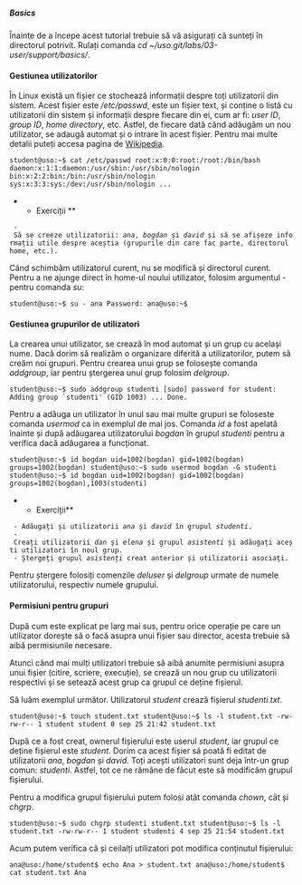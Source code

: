 ===== Basics =====

Înainte de a începe acest tutorial trebuie să vă asigurați că sunteți în directorul potrivit.
Rulați comanda ''cd ~/uso.git/labs/03-user/support/basics/''. 

==== Gestiunea utilizatorilor ====

În Linux există un fișier ce stochează informații despre toți utilizatorii din sistem.
Acest fișier este ''/etc/passwd'', este un fișier text, și conține o listă cu utilizatorii din sistem și informații despre fiecare din ei, cum ar fi: ''user ID'', ''group ID'', ''home directory'', etc. Astfel, de fiecare dată când adăugăm un nou utilizator, se adaugă automat și o intrare în acest fișier.
Pentru mai multe detalii puteți accesa pagina de [[https://en.wikipedia.org/wiki/Passwd|Wikipedia]].

<code bash>
student@uso:~$ cat /etc/passwd
root:x:0:0:root:/root:/bin/bash
daemon:x:1:1:daemon:/usr/sbin:/usr/sbin/nologin
bin:x:2:2:bin:/bin:/usr/sbin/nologin
sys:x:3:3:sys:/dev:/usr/sbin/nologin
...
</code>

** Exerciții **
  - Să se creeze utilizatorii: ''ana'', ''bogdan'' și ''david'' și să se afișeze informații utile despre aceștia (grupurile din care fac parte, directorul home, etc.).

<note>
Când schimbăm utilizatorul curent, nu se modifică și directorul curent. Pentru a ne ajunge direct în home-ul noului utilizator, folosim argumentul ''-'' pentru comanda ''su'':

<code bash>
student@uso:~$ su - ana
Password: 
ana@uso:~$
</code>
</note>

==== Gestiunea grupurilor de utilizatori ====

La crearea unui utilizator, se crează în mod automat și un grup cu același nume. Dacă dorim să realizăm o organizare diferită a utilizatorilor, putem să creăm noi grupuri.
Pentru crearea unui grup se folosește comanda ''addgroup'', iar pentru ștergerea unui grup folosim ''delgroup''.

<code bash>
student@uso:~$ sudo addgroup studenti
[sudo] password for student: 
Adding group `studenti' (GID 1003) ...
Done.
</code>

Pentru a adăuga un utilizator în unul sau mai multe grupuri se foloseste comanda ''usermod'' ca in exemplul de mai jos. 
Comanda ''id'' a fost apelată înainte și după adăugarea utilizatorului ''bogdan'' în grupul ''studenti'' pentru a verifica dacă adăugarea a funcționat.

<code bash>
student@uso:~$ id bogdan
uid=1002(bogdan) gid=1002(bogdan) groups=1002(bogdan)
student@uso:~$ sudo usermod bogdan -G studenti
student@uso:~$ id bogdan
uid=1002(bogdan) gid=1002(bogdan) groups=1002(bogdan),1003(studenti)
</code>

**Exerciții**

  - Adăugați și utilizatorii ''ana'' și ''david'' în grupul ''studenti''.
  - Creați utilizatorii ''dan'' și ''elena'' și grupul ''asistenti'' și adăugați acești utilizatori în noul grup.
  - Ștergeți grupul ''asistenți'' creat anterior și utilizatorii asociați.

<note info>
Pentru ștergere folosiți comenzile ''deluser'' și ''delgroup'' urmate de numele utilizatorului, respectiv numele grupului.
</note>

==== Permisiuni pentru grupuri ====

După cum este explicat pe larg mai sus, pentru orice operație pe care un utilizator dorește să o facă asupra unui fișier sau director, acesta trebuie să aibă permisiunile necesare.

Atunci când mai mulți utilizatori trebuie să aibă anumite permisiuni asupra unui fișier (citire, scriere, execuție), se crează un nou grup cu utilizatorii respectivi și se setează acest grup ca grupul ce deține fișierul.

Să luăm exemplul următor. Utilizatorul ''student'' crează fișierul ''studenti.txt''.

<code bash>
student@uso:~$ touch student.txt
student@uso:~$ ls -l student.txt 
-rw-rw-r-- 1 student student 0 sep 25 21:42 student.txt
</code>

După ce a fost creat, ownerul fișierului este userul ''student'', iar grupul ce deține fișierul este ''student''.
Dorim ca acest fișier să poată fi editat de utilizatorii ''ana'', ''bogdan'' și ''david''.
Toți acești utilizatori sunt deja într-un grup comun: ''studenti''. Astfel, tot ce ne rămâne de făcut este să modificăm grupul fișierului.

<note info>
Pentru a modifica grupul fișierului putem folosi atât comanda ''chown'', cât și ''chgrp''.
</note>

<code bash>
student@uso:~$ sudo chgrp studenti student.txt 
student@uso:~$ ls -l student.txt 
-rw-rw-r-- 1 student studenti 4 sep 25 21:54 student.txt
</code>

Acum putem verifica că și ceilalți utilizatori pot modifica conținutul fișierului:

<code bash>
ana@uso:/home/student$ echo Ana > student.txt
ana@uso:/home/student$ cat student.txt 
Ana
</code>

